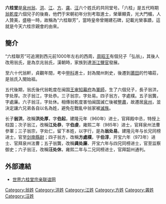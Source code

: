 

{{nofootnotes|time=2010-12-07T15:55:44+00:00}}
'''六桂堂'''是[[泉州|泉州]][[翁姓|翁]]、[[洪姓|洪]]、[[江姓|江]]、[[方姓|方]]、[[龚姓|龚]]、[[汪姓|汪]]六个姓氏的共同堂号。「六桂」是五代時期[[翁乾度|翁乾度]]六個兒子的後裔，他們于宋朝初年分別考取進士，榮華顯貴，光大門楣，人人贊美，盛極一時，故稱為“六桂聯芳”，當時皇帝曾賜建石碑，記載光榮事蹟，這就是今天六桂宗親會的由來。

==簡介==
“六桂聯芳”可追溯到西元前1000年左右的西周，[[周昭王|周昭王]]有個兒子「弘翁」，其後人改用翁氏，是為京兆翁氏，漢朝時，家族到達[[浙江|浙江]][[鹽官|鹽官]]發展。

至六十代翁軒，貞觀年間，考中[[甲科|甲科]]進士，封為閩州刺史，後遷到[[莆田|莆田]]的竹嘯莊，是翁氏入閩始祖。

五代後期，翁氏後代翁乾度在闽国[[王审知|王审知]][[幕府|幕府]]為[[軍師|軍師]]，生了六個兒子，長子翁洪，字处厚。次子翁江，字处恭。三子翁宗，字处易。四子翁方，字處樸。五子翁龔，字處廉。六子翁汪，字处休。相傳翁乾度害怕闽国滅亡後被[[整肅|整肅]]，故遷居[[泉州|泉州]]，並決定讓六兄弟各自以名為姓，避免在戰亂中翁家被[[滅族|滅族]]。

长子'''翁洪'''，改稱'''洪处厚'''，字'''伯起'''，建隆元年（960年）进士，官拜殿中丞，特授上柱国；次子翁江，改稱'''江处恭'''，字'''伯虔'''，雍熙二年（985年）进士，官拜泉州法曹參軍；三子翁宗，字处仁，留下本姓，以字行，是為'''翁处易'''。建隆元年与长兄同榜进士，官至[[剑南|剑南]][[縣尉|縣尉]]；四子翁方，改稱'''方處樸'''，字'''伯淳'''，开宝六年（973年）进士、官拜泉州法曹；五子翁龔，改稱'''龚处廉'''、开宝六年与四兄同榜进士，官至监察御史；六子翁汪，改稱'''汪处休'''，雍熙二年与二兄同榜进士，官拜韶州通判。

== 外部連結 ==
* [https://web.archive.org/web/20100723021333/http://sj6gt.com/ 世界六桂堂宗亲联谊网]


[[Category:翁姓|Category:翁姓]]
[[Category:洪姓|Category:洪姓]]
[[Category:江姓|Category:江姓]]
[[Category:方姓|Category:方姓]]
[[Category:龚姓|Category:龚姓]]
[[Category:汪姓|Category:汪姓]]